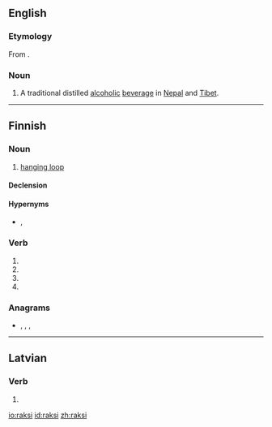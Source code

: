 ==English==

===Etymology===
From {{etyl|ne|en}} {{ne-l|रक्सी}}.

===Noun===
{{en-noun|-}}

# A traditional distilled [[alcoholic]] [[beverage]] in [[Nepal]] and [[Tibet]].

----

==Finnish==

===Noun===
{{fi-noun}}

# [[hanging loop]] {{gloss|small loop sewn into a jacket, towel etc. for hanging}}

====Declension====
{{fi-decl-risti|raks|||a}}

====Hypernyms====
* {{l|fi|renksu}}, {{l|fi|ripustuslenkki}}

===Verb===
{{head|fi|verb form}}

# {{fi-form of|raksia|pr=third-person|pl=singular|mood=indicative|tense=past}}
# {{fi-form of|raksia|mood=indicative|tense=present connegative}}
# {{fi-form of|raksia|pr=second-person|pl=singular|mood=imperative|tense=present}}
# {{fi-form of|raksia|pr=second-person|pl=singular|mood=imperative|tense=present connegative}}

===Anagrams===
* {{l|fi|karsi}}, {{l|fi|raski}}, {{l|fi|rikas}}, {{l|fi|riksa}}

----

==Latvian==

===Verb===
{{head|lv|verb form}}

# {{lv-inflection of|rakt|2nd|s|fut|ind|v}}

[[io:raksi]]
[[id:raksi]]
[[zh:raksi]]